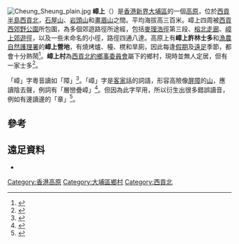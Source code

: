 [[File:Cheung_Sheung_plain.jpg|thumb]]
'''嶂上'''（'''{{lang-en|Cheung Sheung}}'''）是[[香港|香港]][[新界|新界]][[大埔區|大埔區]]的一個[[高原|高原]]，位於[[西貢半島|西貢半島]][[西貢北|西貢北]]，[[石屋山|石屋山]]、[[岩頭山|岩頭山]]和[[畫眉山|畫眉山]]之間。平均海拔高三百米。嶂上四周被[[西貢西郊野公園|西貢西郊野公園]]所包圍，為多個郊遊路徑所途經，包括[[麥理浩徑|麥理浩徑]]第三段、[[榕北走廊|榕北走廊]]、[[嶂上郊遊徑|嶂上郊遊徑]]，以及一些未命名的小徑，路徑四通八達。高原上有'''嶂上許林士多'''和[[漁農自然護理署|漁農自然護理署]]的'''嶂上營地'''，有燒烤爐、檯、櫈和旱廁，因此每逢[[假期|假期]]及[[遠足|遠足]]季節，都會十分熱鬧<ref>{{web reference|URL=http://afcd.hk/tc_chi/country/cou_vis/cou_vis_cam/cou_vis_cam_cam/cou_vis_cam_cam_9.html|title=指定露營地點 嶂上營地|work=漁農自然護理署|year=2009年|date=8月15日}}{{Dead link}}</ref>。'''嶂上村'''為[[西貢北約鄉事委員會|西貢北約鄉事委員會]]屬下的鄉村，現時並無人定居，但有一家士多<ref>{{web reference|URL=http://www.iatolife.com/hkdiscovery/page/article_ListContent.action?id=339&search_Cate=HongKong|title=農家樂土尚存一息|work=旅遊‧探索頻道 iatoexplorer.com|year=2010年|date=2月21日|access-date=2010-02-21|archive-date=2015-09-24|archive-url=https://web.archive.org/web/20150924032234/http://www.iatolife.com/hkdiscovery/page/article_ListContent.action?id=339&search_Cate=HongKong|dead-url=no}}</ref>。

「嶂」字粵音讀如「障」<ref>{{web reference|URL=http://arts.cuhk.edu.hk/Lexis/lexi-can/search.php?q=%E1%A3|title=嶂|work=粵語審音配詞字庫|year=2009年|date=8月15日|access-date=2009-08-15|archive-date=2004-12-05|archive-url=https://web.archive.org/web/20041205211900/http://www.arts.cuhk.edu.hk/Lexis/lexi-can/search.php?q=%E1%A3|dead-url=yes}}</ref>。「嶂」字是[[客家|客家]]話的詞語，形容高險像[[屏障|屏障]]的[[山|山]]，應讀陰去聲，例詞有「層巒疊嶂」<ref>{{web reference|URL=http://www.zdic.net/zd/zi/ZdicE5ZdicB6Zdic82.htm|title=字典中 嶂 字的解释|work=漢典|year=2009年|date=8月15日|access-date=2009-08-15|archive-date=2013-06-15|archive-url=https://web.archive.org/web/20130615204050/http://www.zdic.net/zd/zi/ZdicE5ZdicB6Zdic82.htm|dead-url=no}}</ref>。但因為此字罕用，所以衍生出很多錯誤讀音，例如有邊讀邊的「章」<ref>{{web reference|URL=http://paper.wenweipo.com/2008/05/29/HK0805290064.htm|title=方言俚語：「文川」還是「問川」|work=文滙報|year=2009年|date=8月15日|access-date=2009-08-15|archive-date=2010-02-24|archive-url=https://web.archive.org/web/20100224035608/http://paper.wenweipo.com/2008/05/29/HK0805290064.htm|dead-url=no}}</ref>。

==參考==
{{reflist}}

==遠足資料==
*{{web reference|URL=http://www.walkonhill.com/route.php?area=3&seq=7|title=嶂上‧遠足路線|work=山上行 www.walkonhill.com|year=2012年|date=6月27日|access-date=2012-10-10|archive-date=2020-06-28|archive-url=https://web.archive.org/web/20200628173510/http://www.walkonhill.com/route.php?area=3&seq=7|dead-url=no}}

[[Category:香港高原|Category:香港高原]]
[[Category:大埔區鄉村|Category:大埔區鄉村]]
[[Category:西貢北|Category:西貢北]]